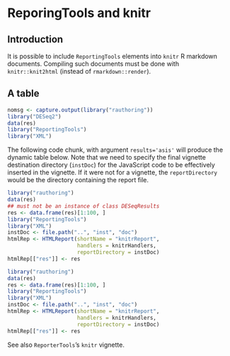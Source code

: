 <!--
%\VignetteEngine{knitr::knitr}
%\VignetteIndexEntry{ReportingTools and knitr R markdown}
%\VignetteKeywords{vignette, markdown, knitr, ReportingTools}
%\VignettePackage{rauthoring}
-->

ReporingTools and knitr
========================

## Introduction

It is possible to include `ReportingTools` elements into `knitr` R
markdown documents. Compiling such documents must be done with
`knitr::knit2html` (instead of `rmarkdown::render`).

## A table

```r
nomsg <- capture.output(library("rauthoring"))
library("DESeq2")
data(res)
library("ReportingTools")
library("XML")
```

The following code chunk, with argument `results='asis'` will produce
the dynamic table below. Note that we need to specify the final
vignette destination directory (`instDoc`) for the JavaScript code to
be effectively inserted in the vignette. If it were not for a
vignette, the `reportDirectory` would be the directory containing
the report file.

```r
library("rauthoring")
data(res)
## must not be an instance of class DESeqResults
res <- data.frame(res)[1:100, ]
library("ReportingTools")
library("XML")
instDoc <- file.path("..", "inst", "doc")
htmlRep <- HTMLReport(shortName = "knitrReport",
                      handlers = knitrHandlers,
                      reportDirectory = instDoc)
htmlRep[["res"]] <- res
```

```r
library("rauthoring")
data(res)
res <- data.frame(res)[1:100, ]
library("ReportingTools")
library("XML")
instDoc <- file.path("..", "inst", "doc")
htmlRep <- HTMLReport(shortName = "knitrReport",
                      handlers = knitrHandlers,
                      reportDirectory = instDoc)
htmlRep[["res"]] <- res
```

See also `ReporterTools`'s `knitr` vignette.
